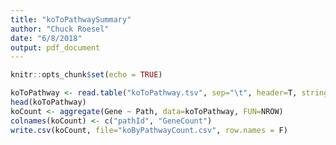 ```yaml
---
title: "koToPathwaySummary"
author: "Chuck Roesel"
date: "6/8/2018"
output: pdf_document
---
```


```r
knitr::opts_chunk$set(echo = TRUE)
```


```r
koToPathway <- read.table("koToPathway.tsv", sep="\t", header=T, stringsAsFactors = F)
head(koToPathway)
koCount <- aggregate(Gene ~ Path, data=koToPathway, FUN=NROW)
colnames(koCount) <- c("pathId", "GeneCount")
write.csv(koCount, file="koByPathwayCount.csv", row.names = F)
```
